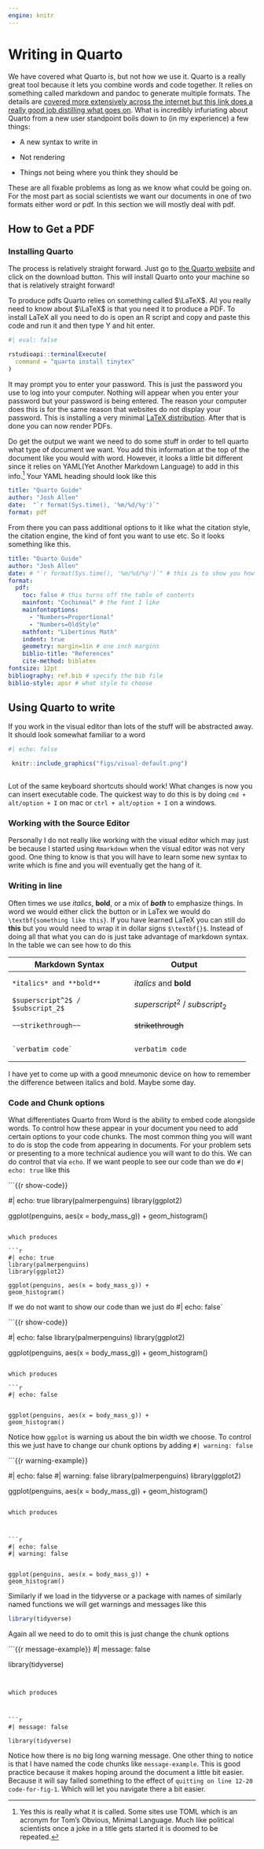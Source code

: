 ```yaml
---
engine: knitr
---
```


# Writing in Quarto

We have covered what Quarto is, but not how we use it. Quarto is a really great tool because it lets you combine words and code together. It relies on something called markdown and pandoc to generate multiple formats. The details are [covered more extensively across the internet but this link does a really good job distilling what goes on](https://quarto.org/docs/faq/rmarkdown.html). What is incredibly infuriating about Quarto from a new user standpoint boils down to (in my experience) a few things:

- A new syntax to write in 

- Not rendering 

- Things not being where you think they should be



These are all fixable problems as long as we know what could be going on. For the most part as social scientists we want our documents in one of two formats either word or pdf. In this section we will mostly deal with pdf. 


## How to Get a PDF

### Installing Quarto 

The process is relatively straight forward. Just go to [the Quarto website](https://quarto.org/docs/get-started/) and click on the download button. This will install Quarto onto your machine so that is relatively straight forward!


To produce pdfs Quarto relies on something called $\LaTeX$. All you really need to know about $\LaTeX$ is that you need it to produce a PDF. To install LaTeX all you need to do is open an R script and copy and paste this code and run it and then type Y and hit enter.



```r
#| eval: false

rstudioapi::terminalExecute(
  command = "quarto install tinytex"
)

```

 It may prompt you to enter your password. This is just the password you use to log into your computer. Nothing will appear when you enter your password but your password is being entered. The reason your computer does this is for the same reason that websites do not display your password. This is installing a very minimal [LaTeX distribution](https://yihui.org/tinytex/). After that is done you can now render PDFs.


Do get the output we want we need to do some stuff in order to tell quarto what type of document we want. You add this information at the top of the document like you would with word. However, it looks a little bit different since it relies on YAML(Yet Another Markdown Language) to add in this info.^[Yes this is really what it is called. Some sites use TOML which is an acronym for Tom's Obvious, Minimal Language. Much like political scientists once a joke in a title gets started it is doomed to be repeated.] Your YAML heading should look like this 


```yaml 
title: "Quarto Guide"
author: "Josh Allen"
date:  "`r format(Sys.time(), '%m/%d/%y')`"
format: pdf
```

From there you can pass additional options to it like what the citation style, the citation engine, the kind of font you want to use etc. So it looks something like this. 


```yaml
title: "Quarto Guide"
author: "Josh Allen"
date: # "`r format(Sys.time(), '%m/%d/%y')`" # this is to show you how to add the current date
format:
  pdf:
    toc: false # this turns off the table of contents
    mainfont: "Cochineal" # the font I like
    mainfontoptions: 
      - "Numbers=Proportional"
      - "Numbers=OldStyle"
    mathfont: "Libertinus Math"
    indent: true
    geometry: margin=1in # one inch margins 
    biblio-title: "References"
    cite-method: biblatex
fontsize: 12pt
bibliography: ref.bib # specify the bib file 
biblio-style: apsr # what style to choose 
```






## Using Quarto to write 

 If you work in the visual editor than lots of the stuff will be abstracted away. It should look somewhat familiar to a word  


```r
#| echo: false

 knitr::include_graphics("figs/visual-default.png")
 
```


Lot of the same keyboard shortcuts should work! What changes is now you can insert executable code. The quickest way to do this is by doing `cmd + alt/option + I` on mac or `ctrl + alt/option + I` on a windows. 


### Working with the Source Editor 

Personally I do not really like working with the visual editor which may just be because I started using `Rmarkdown` when the visual editor was not very good. One thing to know is that you will have to learn some new syntax to write which is fine and you will eventually get the hang of it. 

### Writing in line 


Often times we use *italics*, **bold**, or a mix of ***both*** to emphasize things. In word we would either click the button or in LaTex we would do `\textbf{something like this}`. If you have learned LaTeX you can still do $\textbf{this}$ but you would need to wrap it in dollar signs `$\textbf{}$`. Instead of doing all that what you can do is just take advantage of markdown syntax. In the table we can see how to do this 

+-----------------------------------+-------------------------------+
| Markdown Syntax                   | Output                        |
+===================================+===============================+
|     *italics* and **bold**        | *italics* and **bold**        |
+-----------------------------------+-------------------------------+
| `$superscript^2$ / $subscript_2$` | $superscript^2$ / $subscript_2$|
+-----------------------------------+-------------------------------+
|     ~~strikethrough~~             | ~~strikethrough~~             |
+-----------------------------------+-------------------------------+
|     `verbatim code`               | `verbatim code`               |
+-----------------------------------+-------------------------------+


I have yet to come up with a good mneumonic device on how to remember the difference between italics and bold. Maybe some day. 


### Code and Chunk options

What differentiates Quarto from Word is the ability to embed code alongside words. To control how these appear in your document you need to add certain options to your code chunks. The most common thing you will want to do is stop the code from appearing in documents. For your problem sets or presenting to a more technical audience you will want to do this. We can do control that via `echo`. If we want people to see our code than we do `#| echo: true` like this 


```{{r show-code}}

#| echo: true 
library(palmerpenguins)
library(ggplot2)

ggplot(penguins, aes(x = body_mass_g)) +
geom_histogram()
```

which produces 

```r
#| echo: true
library(palmerpenguins)
library(ggplot2)

ggplot(penguins, aes(x = body_mass_g)) +
geom_histogram()

```

If we do not want to show our code than we just do #| echo: false`

```{{r show-code}}

#| echo: false 
library(palmerpenguins)
library(ggplot2)

ggplot(penguins, aes(x = body_mass_g)) +
geom_histogram()
```

which produces 

```r
#| echo: false


ggplot(penguins, aes(x = body_mass_g)) +
geom_histogram()

```


Notice how `ggplot` is warning us about the bin width we choose. To control this we just have to change our chunk options by adding `#| warning: false`


```{{r warning-example}}

#| echo: false 
#| warning: false
library(palmerpenguins)
library(ggplot2)

ggplot(penguins, aes(x = body_mass_g)) +
geom_histogram()
```

which produces 



```r
#| echo: false
#| warning: false


ggplot(penguins, aes(x = body_mass_g)) +
geom_histogram()

```


Similarly if we load in the tidyverse or a package with names of similarly named functions we will get warnings and messages like this 


```r
library(tidyverse)

```

Again all we need to do to omit this is just change the chunk options 




```{{r message-example}}
#| message: false

library(tidyverse)

```


which produces 



```r
#| message: false 

library(tidyverse)

```

Notice how there is no big long warning message. One other thing to notice is that I have named the code chunks like `message-example`. This is good practice because it makes hoping around the document a little bit easier. Because it will say failed something to the effect of `quitting on line 12-20 code-for-fig-1`. Which will let you navigate there a bit easier. 